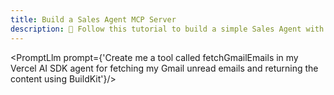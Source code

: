 ---
title: Build a Sales Agent MCP Server
description: 👋 Follow this tutorial to build a simple Sales Agent with MCP that connects Attio, Gmail, and Slack — all in under 5 minutes.
---


<WhatWeWillDo platformNames='Attio, Gmail, and Slack accounts' projectType='MCP'/>

<InstallMcpServer />

<ConnectAccounts platformNames='Attio, Gmail, and Slack accounts'/>
<AddConnections platforms={[{'name': 'Gmail', 'code': 'gmail'}, {'name': 'Attio', 'code': 'attio'}, {'name': 'Slack', 'code': 'slack'}]} />
<NewConnectionDemo />

<SetupStarterProject />

<AddRules />

<PromptLlm prompt={'Create me a tool called fetchGmailEmails in my Vercel AI SDK agent for fetching my Gmail unread emails and returning the content using BuildKit'}/>

